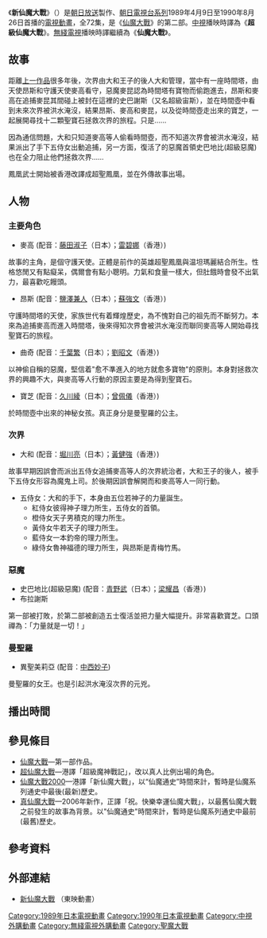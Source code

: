 《'''新仙魔大戰'''》（{{lang-ja|新ビックリマン}}）是[[朝日放送|朝日放送]]製作、[[全日本新聞網|朝日電視台系列]]1989年4月9日至1990年8月26日首播的[[電視動畫|電視動畫]]，全72集，是《[[仙魔大戰|仙魔大戰]]》的第二部。[[中視|中視]]播映時譯為《'''超級仙魔大戰'''》。[[電視廣播有限公司|無綫電視]]播映時譯繼續為《'''仙魔大戰'''》。

==故事==
距離[[聖魔大戰|上一作品]]很多年後，次界由大和王子的後人大和管理，當中有一座時間塔，由天使昂斯和守護天使麥高看守，惡魔麥昆認為時間塔有寶物而偷跑進去，昂斯和麥高在追捕麥昆其間碰上被封在這裡的史巴謝斯（又名超級宙斯），並在時間壺中看到未來次界被洪水淹沒，結果昂斯、麥高和麥昆，以及從時間壺走出來的寶芝，一起展開尋找十二顆聖寶石拯救次界的旅程。只是……

因為通信問題，大和只知道麥高等人偷看時間壺，而不知道次界會被洪水淹沒，結果派出了手下五侍女出動追捕，另一方面，復活了的惡魔首領史巴地比(超級惡魔)也在全力阻止他們拯救次界……

鳳凰武士開始被香港改譯成超聖鳳凰，並在外傳故事出場。

==人物==
===主要角色===

*麥高 (配音：[[藤田淑子|藤田淑子]]（日本）；[[雷碧娜|雷碧娜]]（香港）)
故事的主角，是個守護天使。正體是前作的英雄超聖鳳凰與温坦瑪麗結合所生。性格悠閒又有點癡呆，偶爾會有點小聰明。力氣和食量一樣大，但肚餓時會發不出氣力，最喜歡吃饅頭。
*昂斯 (配音：[[鹽澤兼人|鹽澤兼人]]（日本）；[[蘇強文|蘇強文]]（香港）)
守護時間塔的天使，家族世代有着輝煌歷史，為不愧對自己的祖先而不斷努力。本來為追捕麥高而進入時間塔，後來得知次界會被洪水淹沒而聯同麥高等人開始尋找聖寶石的旅程。
*曲奇 (配音：[[千葉繁|千葉繁]]（日本）；[[劉昭文|劉昭文]]（香港）)
以神偷自稱的惡魔，堅信着"愈不準進入的地方就愈多寶物"的原則。本身對拯救次界的興趣不大，與麥高等人行動的原因主要是為得到聖寶石。
*寶芝 (配音：[[久川綾|久川綾]]（日本）；[[曾佩儀|曾佩儀]]（香港）)
於時間壺中出來的神秘女孩。真正身分是曼聖羅的公主。

===次界===
*大和 (配音：[[堀川亮|堀川亮]]（日本）；[[黃健強|黃健強]]（香港）)
故事早期因誤會而派出五侍女追捕麥高等人的次界統治者，大和王子的後人，被手下五侍女形容為魔鬼上司。於後期因誤會解開而和麥高等人一同行動。
*五侍女：大和的手下，本身由五位若神子的力量誕生。
**紅侍女彼得神子理力所生，五侍女的首領。
**橙侍女天子男積克的理力所生。
**黃侍女牛若天子的理力所生。
**藍侍女一本釣帝的理力所生。
**綠侍女魯神福德的理力所生，與昂斯是青梅竹馬。

===惡魔===
*史巴地比(超級惡魔) (配音：[[青野武|青野武]]（日本）；[[梁耀昌|梁耀昌]]（香港）)
*布拉謝斯
第一部被打敗，於第二部被創造五士復活並把力量大幅提升。非常喜歡寶芝。口頭禪為：「力量就是一切！」

===曼聖羅===
*異聖美莉亞 (配音：[[中西妙子|中西妙子]])
曼聖羅的女王。也是引起洪水淹沒次界的元兇。

== 播出時間 ==
{{電視節目的變遷
|電視台= {{HKG-NOC}} [[翡翠台|翡翠台]]
|播放檔次= 星期一至五 [[閃電傳真機|閃電傳真機]]時段內 節目
|節目名稱= 仙魔大戰<br />第2輯，第1－35集<br />（1993年4月20日－6月7日）
|上一節目= 待查
|下一節目= [[閃電霹靂車|高智能方程式]]
|2電視台= {{HKG-NOC}} [[翡翠台|翡翠台]]
|2播放檔次= 星期一至五 17:05－17:35 節目
|2節目名稱= 仙魔大戰<br />第2輯，第36集－第72集<br />（1994年5月18日－7月7日）
|2上一節目= [[超電動機械人_鐵人28號FX|無敵大鐵人]]
|2下一節目= [[美少女戰士_(第一輯)|美少女戰士]]
}}

==參見條目==
*[[仙魔大戰|仙魔大戰]]—第一部作品。
*[[超仙魔大戰|超仙魔大戰]]—港譯「超級魔神戰記」，改以真人比例出場的角色。
*[[仙魔大戰2000|仙魔大戰2000]]—港譯「新仙魔大戰」，以“仙魔通史”時間來計，暫時是仙魔系列通史中最後(最新)歷史。
*[[真仙魔大戰|真仙魔大戰]]—2006年新作，正譯「祝。快樂幸運仙魔大戰」，以最舊仙魔大戰之前發生的故事為背景。以"仙魔通史"時間來計，暫時是仙魔系列通史中最前(最舊)歷史。

== 參考資料 ==
{{reflist}}

== 外部連結 ==
* [http://www.toei-anim.co.jp/lineup/tv/bikkuri_man_2nd/ 新仙魔大戰] {{Wayback|url=http://www.toei-anim.co.jp/lineup/tv/bikkuri_man_2nd/ |date=20170603052504 }}（東映動畫）
{{朝日放送製作星期日早上8時30分動畫}}
{{DEFAULTSORT:Sin Bikkuriman}}
[[Category:1989年日本電視動畫|Category:1989年日本電視動畫]]
[[Category:1990年日本電視動畫|Category:1990年日本電視動畫]]
[[Category:中視外購動畫|Category:中視外購動畫]]
[[Category:無綫電視外購動畫|Category:無綫電視外購動畫]]
[[Category:聖魔大戰|Category:聖魔大戰]]